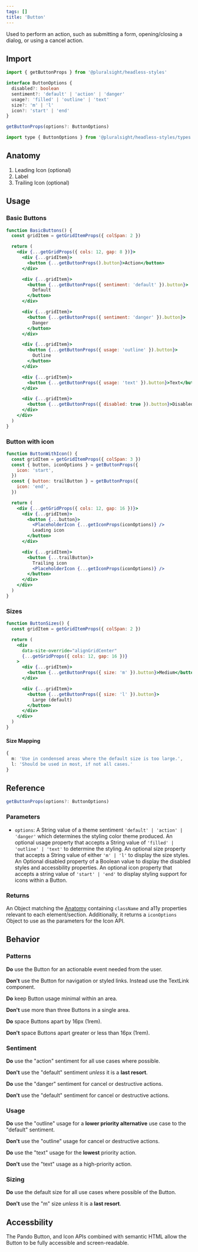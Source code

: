 ```yaml
---
tags: []
title: 'Button'
---
```



<p className="size-xxl">
  Used to perform an action, such as submitting a form, opening/closing a
  dialog, or using a cancel action.
</p>

<DocsLinkBar
  github="https://github.com/pluralsight/pando/tree/main/packages/headless-styles/src/components/Button"
  figma="https://www.figma.com/file/ZmH4XsZS5WnKeo28ylM5x1/Pando-UI-kit-(Web)?node-id=1214%3A50560&t=YLA3FBYLefNvfeuf-0"
/>

## Import

```javascript
import { getButtonProps } from '@pluralsight/headless-styles'
```

```typescript
interface ButtonOptions {
  disabled?: boolean
  sentiment?: 'default' | 'action' | 'danger'
  usage?: 'filled' | 'outline' | 'text'
  size?: 'm' | 'l'
  icon?: 'start' | 'end'
}

getButtonProps(options?: ButtonOptions)
```

```javascript
import type { ButtonOptions } from '@pluralsight/headless-styles/types'
```

## Anatomy

1. Leading Icon (optional)
2. Label
3. Trailing Icon (optional)

## Usage

### Basic Buttons

```jsx live
function BasicButtons() {
  const gridItem = getGridItemProps({ colSpan: 2 })

  return (
    <div {...getGridProps({ cols: 12, gap: 8 })}>
      <div {...gridItem}>
        <button {...getButtonProps().button}>Action</button>
      </div>

      <div {...gridItem}>
        <button {...getButtonProps({ sentiment: 'default' }).button}>
          Default
        </button>
      </div>

      <div {...gridItem}>
        <button {...getButtonProps({ sentiment: 'danger' }).button}>
          Danger
        </button>
      </div>

      <div {...gridItem}>
        <button {...getButtonProps({ usage: 'outline' }).button}>
          Outline
        </button>
      </div>

      <div {...gridItem}>
        <button {...getButtonProps({ usage: 'text' }).button}>Text</button>
      </div>

      <div {...gridItem}>
        <button {...getButtonProps({ disabled: true }).button}>Disabled</button>
      </div>
    </div>
  )
}
```

### Button with icon

```jsx live
function ButtonWithIcon() {
  const gridItem = getGridItemProps({ colSpan: 3 })
  const { button, iconOptions } = getButtonProps({
    icon: 'start',
  })
  const { button: trailButton } = getButtonProps({
    icon: 'end',
  })

  return (
    <div {...getGridProps({ cols: 12, gap: 16 })}>
      <div {...gridItem}>
        <button {...button}>
          <PlaceholderIcon {...getIconProps(iconOptions)} />
          Leading icon
        </button>
      </div>

      <div {...gridItem}>
        <button {...trailButton}>
          Trailing icon
          <PlaceholderIcon {...getIconProps(iconOptions)} />
        </button>
      </div>
    </div>
  )
}
```

### Sizes

```jsx live
function ButtonSizes() {
  const gridItem = getGridItemProps({ colSpan: 2 })

  return (
    <div
      data-site-override="alignGridCenter"
      {...getGridProps({ cols: 12, gap: 16 })}
    >
      <div {...gridItem}>
        <button {...getButtonProps({ size: 'm' }).button}>Medium</button>
      </div>

      <div {...gridItem}>
        <button {...getButtonProps({ size: 'l' }).button}>
          Large (default)
        </button>
      </div>
    </div>
  )
}
```

#### Size Mapping

```typescript title="Button size rules."
{
  m: 'Use in condensed areas where the default size is too large.',
  l: 'Should be used in most, if not all cases.'
}
```

## Reference

```typescript
getButtonProps(options?: ButtonOptions)
```

### Parameters

- `options`: A String value of a theme sentiment `'default' | 'action' | 'danger'` which determines the styling color theme produced. An optional usage property that accepts a String value of `'filled' | 'outline' | 'text'` to determine the styling. An optional size property that accepts a String value of either `'m' | 'l'` to display the size styles. An Optional disabled property of a Boolean value to display the disabled styles and accessbility properties. An optional icon property that accepts a string value of `'start' | 'end'` to display styling support for icons within a Button.

### Returns

An Object matching the [Anatomy](#anatomy) containing `className` and a11y properties relevant to each element/section. Additionally, it returns a `iconOptions` Object to use as the parameters for the Icon API.

## Behavior

### Patterns

**Do** use the Button for an actionable event needed from the user.

**Don't** use the Button for navigation or styled links. Instead use the TextLink component.

**Do** keep Button usage minimal within an area.

**Don't** use more than three Buttons in a single area.

**Do** space Buttons apart by 16px (1rem).

**Don't** space Buttons apart greater or less than 16px (1rem).

### Sentiment

**Do** use the "action" sentiment for all use cases where possible.

**Don't** use the "default" sentiment _unless_ it is a **last resort**.

**Do** use the "danger" sentiment for cancel or destructive actions.

**Don't** use the "default" sentiment for cancel or destructive actions.

### Usage

**Do** use the "outline" usage for a **lower priority alternative** use case to the "default" sentiment.

**Don't** use the "outline" usage for cancel or destructive actions.

**Do** use the "text" usage for the **lowest** priority action.

**Don't** use the "text" usage as a high-priority action.

### Sizing

**Do** use the default size for all use cases where possible of the Button.

**Don't** use the "m" size _unless_ it is a **last resort**.

## Accessbility

The Pando Button, and Icon APIs combined with semantic HTML allow the Button to be fully accessible and screen-readable.
